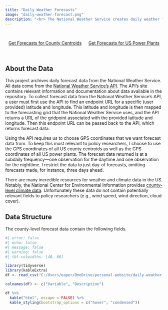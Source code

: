 ```yaml
---
title: "Daily Weather Forecasts"
image: "daily-weather-forecast.png"
description: "<br> The National Weather Service creates daily weather forecasts across the country, but does not publish historical daily weather forecasts. This repository---updated daily---archives forecasts beginning in September 2023. Daily forecast data are available at the location of county centroids and US power plants."
---
```



<br>

<center>

<a class="button" href="https://github.com/EAPerry/daily-weather-forecasts/raw/main/county-weather">Get Forecasts for County Centroids</a> &emsp; <a class="button" href="https://github.com/EAPerry/daily-weather-forecasts/raw/main/facility-weather">Get Forecasts for US Power Plants</a>

</center>

<br>

## About the Data

This project archives daily forecast data from the National Weather Service. All data come from the [National Weather Service's API](https://weather-gov.github.io/api/). The API's site contains relevant information and documentation about data available in the repository. To collect forecast data from the National Weather Service's API, a user must first use the API to find an endpoint URL for a specific (user provided) latitude and longitude. This latitude and longitude is then mapped to the forecasting grid that the National Weather Service uses, and the API returns a URL of the gridpoint associated with the provided latitude and longitude. Then this endpoint URL can be passed back to the API, which returns forecast data.

Using the API requires us to choose GPS coordinates that we want forecast data from. To keep this most relevant to policy researchers, I choose to use the GPS coordinates of all US county centroids as well as the GPS coordinates of all US power plants. The forecast data returned is at a subdaily frequency---one observation for the daytime and one observation for the nighttime. I restrict the data to just day-of forecasts, omitting forecasts made, for instance, three days ahead.

There are many incredible resources for weather and climate data in the US. Notably, the National Center for Environmental Information provides [county-level climate data](https://www.ncei.noaa.gov/news/noaa-offers-climate-data-counties). Unfortunately these data do not contain potentially relevant fields to policy researchers (e.g., wind speed, wind direction, cloud cover).


## Data Structure

The county-level forecast data contain the following fields.

```r
#| error: false
#| echo: false
#| message: false
#| warning: false
#| tbl-colwidths: [40, 60]

library(tidyverse)
library(kableExtra)
df <- read_csv("C:/Users/eaper/OneDrive/personal-website/daily-weather-forecasts/reference-data/counties-dict.csv")

colnames(df) <- c("Variable", "Description")

df %>%
  kable("html", escape = FALSE) %>%
  kable_styling(bootstrap_options = c("hover", "condensed"))

```


